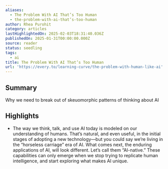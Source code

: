 ```yaml
---
aliases:
  - The Problem With AI That’s Too Human
  - the-problem-with-ai-that’s-too-human
author: Rhea Purohit
category: articles
lastHighlightedOn: 2025-02-03T18:31:40.036Z
publishedOn: 2025-01-31T00:00:00.000Z
source: reader
status: seedling
tags:
  - ai
title: The Problem With AI That’s Too Human
url: 'https://every.to/learning-curve/the-problem-with-human-like-ai'
---
```

## Summary

Why we need to break out of skeuomorphic patterns of thinking about AI

## Highlights

- The way we think, talk, and use AI today is modeled on our understanding of humans. That’s natural, and even useful, in the initial stages of adopting a new technology—but you could say we’re living in the “horseless carriage” era of AI. What comes next, the enduring applications of AI, will look different. Let’s call them “AI-native.” These capabilities can only emerge when we stop trying to replicate human intelligence, and start exploring what makes AI unique.
